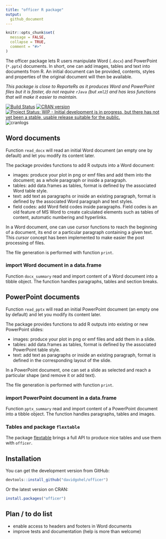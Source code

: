 ```yaml
---
title: "officer R package"
output:
  github_document
---
```


<!-- README.md is generated from README.Rmd. Please edit that file -->

```r
knitr::opts_chunk$set(
  message = FALSE,
  collapse = TRUE,
  comment = "#>"
)
```

The officer package lets R users manipulate Word (`.docx`) and PowerPoint (`*.pptx`) documents. In short, one can add images, tables and text into documents from R. An initial document can be provided, contents, styles and properties of the original document will then be available.

*This package is close to ReporteRs as it produces Word and PowerPoint files but it is faster, do not require `rJava` (but `xml2`) and has less functions that will make it easier to maintain.*


[![Build Status](https://travis-ci.org/davidgohel/officer.svg?branch=master)](https://travis-ci.org/davidgohel/officer)
[![CRAN version](http://www.r-pkg.org/badges/version/officer)](https://CRAN.R-project.org/package=officer)
[![Project Status: WIP - Initial development is in progress, but there has not yet been a stable, usable release suitable for the public.](http://www.repostatus.org/badges/latest/wip.svg)](http://www.repostatus.org/#wip)
![cranlogs](http://cranlogs.r-pkg.org./badges/officer)


## Word documents

Function `read_docx` will read an initial Word document (an empty one by default) and let you modify its content later. 

The package provides functions to add R outputs into a Word document:

* images: produce your plot in png or emf files and add them into the document; as a whole paragraph or inside a paragraph.
* tables: add data.frames as tables, format is defined by the associated Word table style.
* text: add text as paragraphs or inside an existing paragraph, format is defined by the associated Word paragraph and text styles.
* field codes: add Word field codes inside paragraphs. Field codes is an old feature of MS 
Word to create calculated elements such as tables of content, automatic numbering and hyperlinks.

In a Word document, one can use cursor functions to reach the beginning of a document, its end or a particular paragraph containing a given text. This *cursor* concept has been implemented to make easier the post processing of files. 

The file generation is performed with function `print`.

### import Word document in a data.frame

Function `docx_summary` read and import content of a Word document into 
a tibble object. The function handles paragraphs, tables and section breaks. 

## PowerPoint documents


Function `read_pptx` will read an initial PowerPoint document (an empty one by default) and let you modify its content later. 

The package provides functions to add R outputs into existing or new PowerPoint slides:

* images: produce your plot in png or emf files and add them in a slide.
* tables: add data.frames as tables, format is defined by the associated PowerPoint table style.
* text: add text as paragraphs or inside an existing paragraph, format is defined in the corresponding layout of the slide.

In a PowerPoint document, one can set a slide as selected and reach a particular shape (and remove it or add text). 

The file generation is performed with function `print`.

### import PowerPoint document in a data.frame

Function `pptx_summary` read and import content of a PowerPoint document into 
a tibble object. The function handles paragraphs, tables and images. 

### Tables and package `flextable`

The package [flextable](https://github.com/davidgohel/flextable) brings a full API to produce nice tables and use them with `officer`.

## Installation

You can get the development version from GitHub:

```r
devtools::install_github("davidgohel/officer")
```

Or the latest version on CRAN:

```r
install.packages("officer")
```

## Plan / to do list

* enable access to headers and footers in Word documents
* improve tests and documentation (help is more than welcome)

